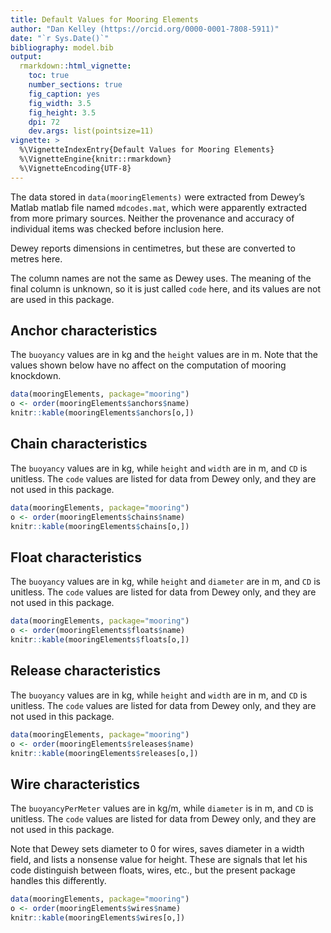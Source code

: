 ```yaml
---
title: Default Values for Mooring Elements
author: "Dan Kelley (https://orcid.org/0000-0001-7808-5911)"
date: "`r Sys.Date()`"
bibliography: model.bib
output:
  rmarkdown::html_vignette:
    toc: true
    number_sections: true
    fig_caption: yes
    fig_width: 3.5
    fig_height: 3.5
    dpi: 72
    dev.args: list(pointsize=11)
vignette: >
  %\VignetteIndexEntry{Default Values for Mooring Elements}
  %\VignetteEngine{knitr::rmarkdown}
  %\VignetteEncoding{UTF-8}
---
```


The data stored in `data(mooringElements)` were extracted from Dewey's Matlab
matlab file named `mdcodes.mat`, which were apparently extracted from more
primary sources. Neither the provenance and accuracy of individual items was
checked before inclusion here.

Dewey reports dimensions in centimetres, but these are converted to metres
here.

The column names are not the same as Dewey uses.  The meaning of the final
column is unknown, so it is just called `code` here, and its values are not are
used in this package.

## Anchor characteristics

The `buoyancy` values are in kg and the `height` values are in m.  Note that
the values shown below have no affect on the computation of mooring knockdown.

```r
data(mooringElements, package="mooring")
o <- order(mooringElements$anchors$name)
knitr::kable(mooringElements$anchors[o,])
```

## Chain characteristics

The `buoyancy` values are in kg, while `height` and `width` are in m, and `CD`
is unitless.  The `code` values are listed for data from Dewey only, and they
are not used in this package.

```r
data(mooringElements, package="mooring")
o <- order(mooringElements$chains$name)
knitr::kable(mooringElements$chains[o,])
```


## Float characteristics

The `buoyancy` values are in kg, while `height` and `diameter` are in m, and
`CD` is unitless.  The `code` values are listed for data from Dewey only, and
they are not used in this package.

```r
data(mooringElements, package="mooring")
o <- order(mooringElements$floats$name)
knitr::kable(mooringElements$floats[o,])
```

## Release characteristics

The `buoyancy` values are in kg, while `height` and `width` are in m, and `CD`
is unitless.  The `code` values are listed for data from Dewey only, and they
are not used in this package.

```r
data(mooringElements, package="mooring")
o <- order(mooringElements$releases$name)
knitr::kable(mooringElements$releases[o,])
```

## Wire characteristics

The `buoyancyPerMeter` values are in kg/m, while `diameter` is in m, and `CD`
is unitless.  The `code` values are listed for data from Dewey only, and they
are not used in this package.

Note that Dewey sets diameter to 0 for wires, saves diameter in a width field,
and lists a nonsense value for height.  These are signals that let his code
distinguish between floats, wires, etc., but the present package handles this
differently.

```r
data(mooringElements, package="mooring")
o <- order(mooringElements$wires$name)
knitr::kable(mooringElements$wires[o,])
```
